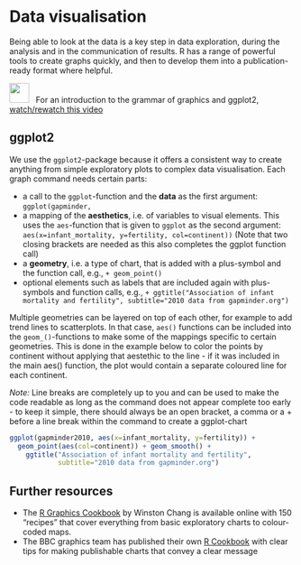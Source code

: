 # Data visualisation

Being able to look at the data is a key step in data exploration, during the analysis and in the communication of results. R has a range of powerful tools to create graphs quickly, and then to develop them into a publication-ready format where helpful.

[![](https://i1.pngguru.com/preview/158/556/881/tuts-icon-youtube-alt-png-clipart.jpg?display=inline-block){#id .class width=35 height=35px}](TK) &nbsp; For an introduction to the grammar of graphics and ggplot2, [watch/rewatch this video](https://youtu.be/sk7TT5qM5Hw)

## ggplot2

We use the `ggplot2`-package because it offers a consistent way to create anything from simple exploratory plots to complex data visualisation. Each graph command needs certain parts:

* a call to the `ggplot`-function and the **data** as the first argument: `ggplot(gapminder, `
* a mapping of the **aesthetics**, i.e. of variables to visual elements. This uses the `aes`-function that is given to `ggplot` as the second argument: `aes(x=infant_mortality, y=fertility, col=continent))` (Note that two closing brackets are needed as this also completes the ggplot function call)
* a **geometry**, i.e. a type of chart, that is added with a plus-symbol and the function call, e.g., ` + geom_point()`
* optional elements such as labels that are included again with plus-symbols and function calls, e.g., `+ ggtitle("Association of infant mortality and fertility", subtitle="2010 data from gapminder.org")`

Multiple geometries can be layered on top of each other, for example to add trend lines to scatterplots. In that case, `aes()` functions can be included into the `geom_()`-functions to make some of the mappings specific to certain geometries. This is done in the example below to color the points by continent without applying that aestethic to the line - if it was included in the main aes() function, the plot would contain a separate coloured line for each continent. 

*Note:* Line breaks are completely up to you and can be used to make the code readable as long as the command does not appear complete too early - to keep it simple, there should always be an open bracket, a comma or a + before a line break within the command to create a ggplot-chart

```r
ggplot(gapminder2010, aes(x=infant_mortality, y=fertility)) +
  geom_point(aes(col=continent)) + geom_smooth() +
    ggtitle("Association of infant mortality and fertility", 
            subtitle="2010 data from gapminder.org")
```

## Further resources

* The [R Graphics Cookbook](https://r-graphics.org/) by Winston Chang is available online with 150 "recipes" that cover everything from basic exploratory charts to colour-coded maps.
* The BBC graphics team has published their own [R Cookbook](https://bbc.github.io/rcookbook/) with clear tips for making publishable charts that convey a clear message
